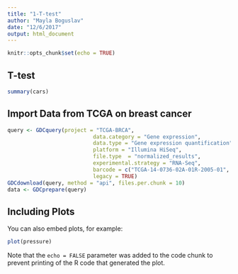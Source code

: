 ```yaml
---
title: "1-T-test"
author: "Mayla Boguslav"
date: "12/6/2017"
output: html_document
---
```


```r
knitr::opts_chunk$set(echo = TRUE)
```

## T-test




```r
summary(cars)
```

## Import Data from TCGA on breast cancer

```r
query <- GDCquery(project = "TCGA-BRCA",
                           data.category = "Gene expression",
                           data.type = "Gene expression quantification",
                           platform = "Illumina HiSeq", 
                           file.type  = "normalized_results",
                           experimental.strategy = "RNA-Seq",
                           barcode = c("TCGA-14-0736-02A-01R-2005-01", "TCGA-06-0211-02A-02R-2005-01"),
                           legacy = TRUE)
GDCdownload(query, method = "api", files.per.chunk = 10)
data <- GDCprepare(query)
```




## Including Plots

You can also embed plots, for example:

```r
plot(pressure)
```

Note that the `echo = FALSE` parameter was added to the code chunk to prevent printing of the R code that generated the plot.
